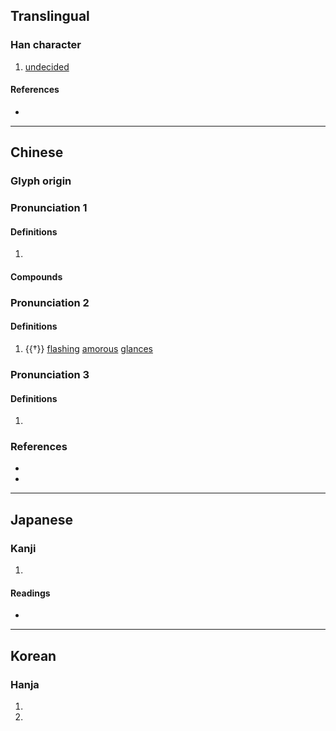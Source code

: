 {{character info/new}}
==Translingual==

===Han character===
{{Han char|rn=38|rad=女|as=09|sn=12|four=48446|canj=VORT|ids=⿰女弇}}

# [[undecided]]

====References====
* {{Han ref|kx=0266.440|dkj=06505|dj=0534.060|hdz=21067.070|uh=5A95|ud=23189|bh=D8C0|bd=55488}}

----

==Chinese==
{{zh-forms}}

===Glyph origin===
{{Han etym}}

===Pronunciation 1===
{{zh-pron
|m=ān
|c=am1
|mc=1
|oc=1+3
|cat=
}}

====Definitions====
{{zh-hanzi}}

# {{zh-only|媕娿|[[indecisive]]; [[hesitant]]}}

====Compounds====
{{zh-der|媕娿|媕婀}}

===Pronunciation 2===
{{zh-pron
|m=yǎn
|mc=2
|oc=2+4
|cat=a
}}

====Definitions====
{{zh-hanzi}}

# {{†}} [[flash]]ing [[amorous]] [[glance]]s

===Pronunciation 3===
{{zh-pron
|m=è
|mc=3
|oc=5
|cat=
}}

====Definitions====
{{zh-hanzi}}

# {{zh-hg}} {{n-g|Only used in women's names.}}

===References===
* {{R:twedu|B00678}}
* {{R:yue:mfccd}}

----

==Japanese==

===Kanji===
{{ja-kanji|grade=|rs=女09}}

# {{rfdef|ja|sort=女09}}

====Readings====
* {{ja-readings|on=えん,あん,おん,おう|kun=}}

----

==Korean==

===Hanja===
{{ko-hanja|hangeul=암|rv=am|mr=am}}

# {{rfdef|ko|sort=女09}}
# {{rfdef|cmn|sort=女09}}